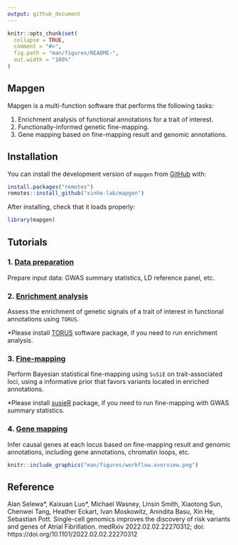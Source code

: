 ```yaml
---
output: github_document
---
```


<!-- README.md is generated from README.Rmd. Please edit that file -->

```r
knitr::opts_chunk$set(
  collapse = TRUE,
  comment = "#>",
  fig.path = "man/figures/README-",
  out.width = "100%"
)
```

## Mapgen

<!-- badges: start -->
<!-- badges: end -->

Mapgen is a multi-function software that performs the following tasks: 

  1. Enrichment analysis of functional annotations for a trait of interest.
  2. Functionally-informed genetic fine-mapping.
  3. Gene mapping based on fine-mapping result and genomic annotations.

## Installation

You can install the development version of `mapgen` from [GitHub][mapgen-github] with:

```r
install.packages("remotes")
remotes::install_github("xinhe-lab/mapgen")
```

After installing, check that it loads properly:
```r
library(mapgen)
```

## Tutorials

### 1. [Data preparation][data-preparation-tutorial]
  
  Prepare input data: GWAS summary statistics, LD reference panel, etc.
  
### 2. [Enrichment analysis][enrichment-tutorial]
  
  Assess the enrichment of genetic signals of a trait of interest in functional 
  annotations using `TORUS`.
  
  *Please install [TORUS](https://github.com/xqwen/torus) software package,
if you need to run enrichment analysis. 

### 3. [Fine-mapping][finemapping-tutorial]
  
  Perform Bayesian statistical fine-mapping using `SuSiE` on trait-associated loci, 
  using a informative prior that favors variants located in enriched annotations. 
  
  *Please install [susieR](https://github.com/stephenslab/susieR) package, 
  if you need to run fine-mapping with GWAS summary statistics. 

### 4. [Gene mapping][gene-mapping-tutorial]
  
  Infer causal genes at each locus based on fine-mapping result and genomic 
  annotations, including gene annotations, chromatin loops, etc. 

```r
knitr::include_graphics("man/figures/workflow.overview.png")
```

## Reference

Alan Selewa\*, Kaixuan Luo\*, Michael Wasney, Linsin Smith, Xiaotong Sun, Chenwei Tang, Heather Eckart, Ivan Moskowitz, Anindita Basu, Xin He, Sebastian Pott. Single-cell genomics improves the discovery of risk variants and genes of Atrial Fibrillation.
medRxiv 2022.02.02.22270312; doi: https://doi.org/10.1101/2022.02.02.22270312


[mapgen-github]: https://github.com/xinhe-lab/mapgen
[tutorials]: https://xinhe-lab.github.io/mapgen/articles/index.html
[data-preparation-tutorial]: https://xinhe-lab.github.io/mapgen/articles/data_preparation_tutorial.html
[enrichment-tutorial]: https://xinhe-lab.github.io/mapgen/articles/enrichment_tutorial.html
[finemapping-tutorial]: https://xinhe-lab.github.io/mapgen/articles/finemapping_tutorial.html
[gene-mapping-tutorial]: https://xinhe-lab.github.io/mapgen/articles/gene_mapping_tutorial.html
[partition-pip-tutorial]: https://xinhe-lab.github.io/mapgen/articles/partition_pip_tutorial.html

